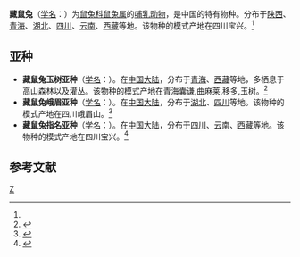 {{Speciesbox 
| genus = Ochotona
| species = thibetana
| image = Moupin's Pika Sikkim India 11.05.2014.jpg
| authority = (Milne-Edwards)<ref name='id1256'>{{cite web| url =http://www.bioinfo.cn/db05/BjdwSpecies.php?action=view&id=1256| title =藏鼠兔| work =《中国动物物种编目数据库》| publisher =中国科学院微生物研究所| author =中国科学院动物研究所| accessdate =2009-04-04| deadurl =yes| archiveurl =https://web.archive.org/web/20160305003942/http://www.bioinfo.cn/db05/BjdwSpecies.php?action=view&id=1256| archivedate =2016-03-05}}</ref>
}}

'''藏鼠兔'''（[[学名|学名]]：{{lang|la|''Ochotona thibetana''}}）为[[鼠兔科|鼠兔科]][[鼠兔属|鼠兔属]]的[[哺乳动物|哺乳动物]]，是中国的特有物种。分布于[[陕西|陕西]]、[[青海|青海]]、[[湖北|湖北]]、[[四川|四川]]、[[云南|云南]]、[[西藏|西藏]]等地。该物种的模式产地在四川宝兴。<ref name='id1256'/>

== 亚种 ==
*'''藏鼠兔玉树亚种'''（[[学名|学名]]：{{lang|la|''Ochotona thibetana nangqenica''}}）。在[[中国大陆|中国大陆]]，分布于[[青海|青海]]、[[西藏|西藏]]等地，多栖息于高山森林以及灌丛。该物种的模式产地在青海囊谦,曲麻莱,移多,玉树。<ref name='id1257'>{{cite web| url =http://www.bioinfo.cn/db05/BjdwSpecies.php?action=view&id=1257| title =藏鼠兔玉树亚种| work =《中国动物物种编目数据库》| publisher =中国科学院微生物研究所| author =中国科学院动物研究所| accessdate =2009-04-04| deadurl =yes| archiveurl =https://web.archive.org/web/20160305073412/http://www.bioinfo.cn/db05/BjdwSpecies.php?action=view&id=1257| archivedate =2016-03-05}}</ref>
*'''藏鼠兔峨眉亚种'''（[[学名|学名]]：{{lang|la|''Ochotona thibetana sacraria''}}）。在[[中国大陆|中国大陆]]，分布于[[湖北|湖北]]、[[四川|四川]]等地。该物种的模式产地在四川峨眉山。<ref name='id1258'>{{cite web| url =http://www.bioinfo.cn/db05/BjdwSpecies.php?action=view&id=1258| title =藏鼠兔峨眉亚种| work =《中国动物物种编目数据库》| publisher =中国科学院微生物研究所| author =中国科学院动物研究所| accessdate =2009-04-04| deadurl =yes| archiveurl =https://web.archive.org/web/20160305075820/http://www.bioinfo.cn/db05/BjdwSpecies.php?action=view&id=1258| archivedate =2016-03-05}}</ref>
*'''藏鼠兔指名亚种'''（[[学名|学名]]：{{lang|la|''Ochotona thibetana thibetana''}}）。在[[中国大陆|中国大陆]]，分布于[[四川|四川]]、[[云南|云南]]、[[西藏|西藏]]等地。该物种的模式产地在四川宝兴。<ref name='id1259'>{{cite web| url =http://www.bioinfo.cn/db05/BjdwSpecies.php?action=view&id=1259| title =藏鼠兔指名亚种| work =《中国动物物种编目数据库》| publisher =中国科学院微生物研究所| author =中国科学院动物研究所| accessdate =2009-04-04| deadurl =yes| archiveurl =https://web.archive.org/web/20160305005331/http://www.bioinfo.cn/db05/BjdwSpecies.php?action=view&id=1259| archivedate =2016-03-05}}</ref>

== 参考文献 ==
{{reflist}}
{{Taxonbar}}

[[Category:鼠兔属|Z]]